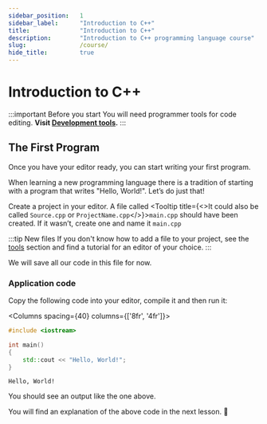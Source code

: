 ```yaml
---
sidebar_position:	1
sidebar_label:		"Introduction to C++"
title:				"Introduction to C++"
description:		"Introduction to C++ programming language course"
slug:				/course/
hide_title:			true
---
```




# Introduction to C++

:::important Before you start
You will need programmer tools for code editing.
<b>Visit <a href="/tools">Development tools</a>.</b>
:::

## The First Program

Once you have your editor ready, you can start writing your first program.

When learning a new programming language there is a tradition of starting with a program that writes "Hello, World!". Let’s do just that!

Create a project in your editor.
A file called <Tooltip title={<>It could also be called <code>Source.cpp</code> or <code>ProjectName.cpp</code></>}>`main.cpp`</Tooltip> should have been created.
If it wasn’t, create one and name it `main.cpp`

:::tip New files
If you don't know how to add a file to your project, see the <a href="/tools" target="_blank">tools</a>
section and find a tutorial for an editor of your choice.
:::

We will save all our code in this file for now.

### Application code

Copy the following code into your editor, compile it and then run it:

<Columns spacing={40} columns={['8fr', '4fr']}>
<div>

```cpp title="main.cpp"
#include <iostream>

int main()
{
	std::cout << "Hello, World!";
}
```

</div>

<div>

```plaintext title="Result (console)"
Hello, World!
```

</div>
</Columns>


You should see an output like the one above.

You will find an explanation of the above code in the next lesson. 🙂

